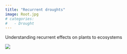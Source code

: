 ```yaml
---
title: "Recurrent droughts"
image: Root.jpg
# categories: 
#   - Drought
---
```


Understanding recurrent effects on plants to ecosystems

![](Recurrent.jpg)
